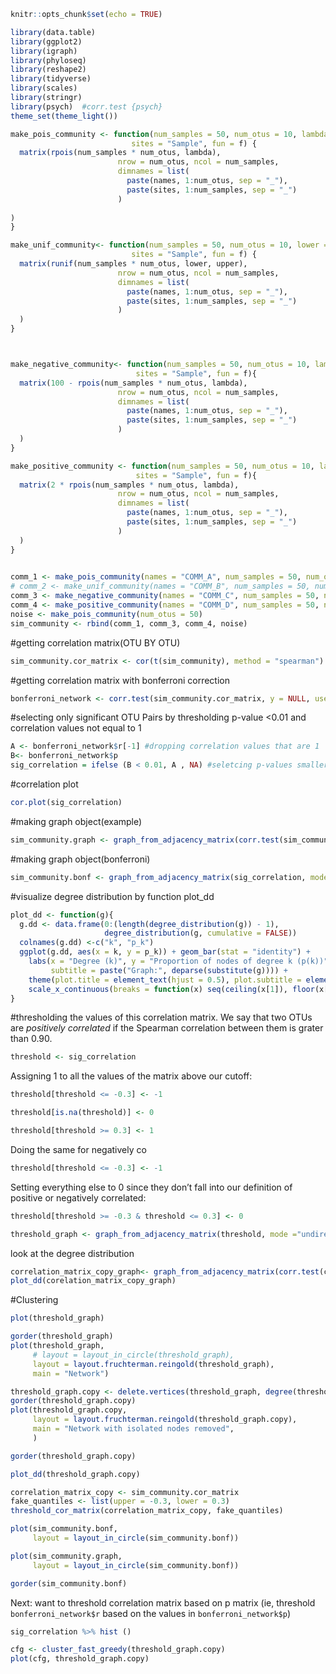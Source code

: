 ```r
knitr::opts_chunk$set(echo = TRUE)

library(data.table)
library(ggplot2)
library(igraph)
library(phyloseq)
library(reshape2)
library(tidyverse)
library(scales)
library(stringr)
library(psych)  #corr.test {psych}
theme_set(theme_light())
```



```r
make_pois_community <- function(num_samples = 50, num_otus = 10, lambda = 4, names = "OTU",
                           sites = "Sample", fun = f) {
  matrix(rpois(num_samples * num_otus, lambda),
                        nrow = num_otus, ncol = num_samples,
                        dimnames = list(
                          paste(names, 1:num_otus, sep = "_"),
                          paste(sites, 1:num_samples, sep = "_")
                        )
  
)
}

make_unif_community<- function(num_samples = 50, num_otus = 10, lower = 100, upper = 120, names = "OTU",
                           sites = "Sample", fun = f) {
  matrix(runif(num_samples * num_otus, lower, upper),
                        nrow = num_otus, ncol = num_samples,
                        dimnames = list(
                          paste(names, 1:num_otus, sep = "_"),
                          paste(sites, 1:num_samples, sep = "_")
                        )
  )
}



make_negative_community<- function(num_samples = 50, num_otus = 10, lambda = 4, names = "OTU",
                            sites = "Sample", fun = f){
  matrix(100 - rpois(num_samples * num_otus, lambda),
                        nrow = num_otus, ncol = num_samples,
                        dimnames = list(
                          paste(names, 1:num_otus, sep = "_"),
                          paste(sites, 1:num_samples, sep = "_")
                        )
  )
}

make_positive_community <- function(num_samples = 50, num_otus = 10, lambda = 4, names = "OTU",
                            sites = "Sample", fun = f){
  matrix(2 * rpois(num_samples * num_otus, lambda),
                        nrow = num_otus, ncol = num_samples,
                        dimnames = list(
                          paste(names, 1:num_otus, sep = "_"),
                          paste(sites, 1:num_samples, sep = "_")
                        )
  )
}
  

```


```r
comm_1 <- make_pois_community(names = "COMM_A", num_samples = 50, num_otus = 5, lambda = 90)
# comm_2 <- make_unif_community(names = "COMM_B", num_samples = 50, num_otus = 5, lower = 200, upper= 220)
comm_3 <- make_negative_community(names = "COMM_C", num_samples = 50, num_otus = 5, lambda = 90)
comm_4 <- make_positive_community(names = "COMM_D", num_samples = 50, num_otus = 5, lambda = 180)
noise <- make_pois_community(num_otus = 50)
sim_community <- rbind(comm_1, comm_3, comm_4, noise)
```


#getting correlation matrix(OTU BY OTU)
```r
sim_community.cor_matrix <- cor(t(sim_community), method = "spearman")
```

#getting correlation matrix with bonferroni correction
```r
bonferroni_network <- corr.test(sim_community.cor_matrix, y = NULL, use = "pairwise",method="spearman",adjust="bonferroni",alpha=.05)
```

#selecting only significant OTU Pairs by thresholding p-value <0.01 and correlation values not equal to 1
```r
A <- bonferroni_network$r[-1] #dropping correlation values that are 1
B<- bonferroni_network$p
sig_correlation = ifelse (B < 0.01, A , NA) #seletcing p-values smaller than 0.05
```

#correlation plot
```r
cor.plot(sig_correlation)
```

#making graph object(example)
```r
sim_community.graph <- graph_from_adjacency_matrix(corr.test(sim_community.cor_matrix, y = NULL, use = "pairwise",method="spearman",adjust="holm",alpha=.05)$r, mode = "undirected", weighted = TRUE, diag = FALSE)
```

#making graph object(bonferroni)
```r
sim_community.bonf <- graph_from_adjacency_matrix(sig_correlation, mode = "undirected", weighted = TRUE, diag = FALSE)
```

#visualize degree distribution by function plot_dd
```r
plot_dd <- function(g){
  g.dd <- data.frame(0:(length(degree_distribution(g)) - 1), 
                     degree_distribution(g, cumulative = FALSE))
  colnames(g.dd) <-c("k", "p_k")
  ggplot(g.dd, aes(x = k, y = p_k)) + geom_bar(stat = "identity") +
    labs(x = "Degree (k)", y = "Proportion of nodes of degree k (p(k))", title = "Degree distribution: k vs. p(k)", 
         subtitle = paste("Graph:", deparse(substitute(g)))) +
    theme(plot.title = element_text(hjust = 0.5), plot.subtitle = element_text(hjust = 0.5)) + 
    scale_x_continuous(breaks = function(x) seq(ceiling(x[1]), floor(x[2]), by = 1))
}
```


#thresholding the values of this correlation matrix. We say that two OTUs are *positively correlated* if the Spearman correlation between them is grater than $0.90$.

```r
threshold <- sig_correlation
```

Assigning 1 to all the values of the matrix above our cutoff:

```r
threshold[threshold <= -0.3] <- -1
```

```r
threshold[is.na(threshold)] <- 0
```


```r
threshold[threshold >= 0.3] <- 1

```

Doing the same for negatively co

```r
threshold[threshold <= -0.3] <- -1

```

Setting everything else to 0 since they don't fall into our definition of positive or negatively correlated:

```r
threshold[threshold >= -0.3 & threshold <= 0.3] <- 0
```

```r
threshold_graph <- graph_from_adjacency_matrix(threshold, mode ="undirected", diag =FALSE)
```


look at the degree distribution
```r

correlation_matrix_copy_graph<- graph_from_adjacency_matrix(corr.test(correlation_matrix_copy, y = NULL, use = "pairwise",method="spearman",adjust="holm",alpha=.05)$r, mode = "undirected", weighted = TRUE, diag = FALSE)
plot_dd(corelation_matrix_copy_graph)
```



#Clustering
```r
plot(threshold_graph)
```

```r
gorder(threshold_graph)
plot(threshold_graph, 
     # layout = layout_in_circle(threshold_graph),
     layout = layout.fruchterman.reingold(threshold_graph),
     main = "Network")
```




```r
threshold_graph.copy <- delete.vertices(threshold_graph, degree(threshold_graph) == 0)
gorder(threshold_graph.copy)
plot(threshold_graph.copy, 
     layout = layout.fruchterman.reingold(threshold_graph.copy),
     main = "Network with isolated nodes removed",
     )
```

```r
gorder(threshold_graph.copy)
```


```r
plot_dd(threshold_graph.copy)
```


```r
correlation_matrix_copy <- sim_community.cor_matrix
fake_quantiles <- list(upper = -0.3, lower = 0.3)
threshold_cor_matrix(correlation_matrix_copy, fake_quantiles)
```


```r
plot(sim_community.bonf,
     layout = layout_in_circle(sim_community.bonf))
```

```r
plot(sim_community.graph,
     layout = layout_in_circle(sim_community.bonf))
```

```r
gorder(sim_community.bonf)
```

Next: want to threshold correlation matrix based on p matrix (ie, threshold `bonferroni_network$r` based on the values in `bonferroni_network$p`)

```r
sig_correlation %>% hist ()
```


```r
cfg <- cluster_fast_greedy(threshold_graph.copy)
plot(cfg, threshold_graph.copy)

```

